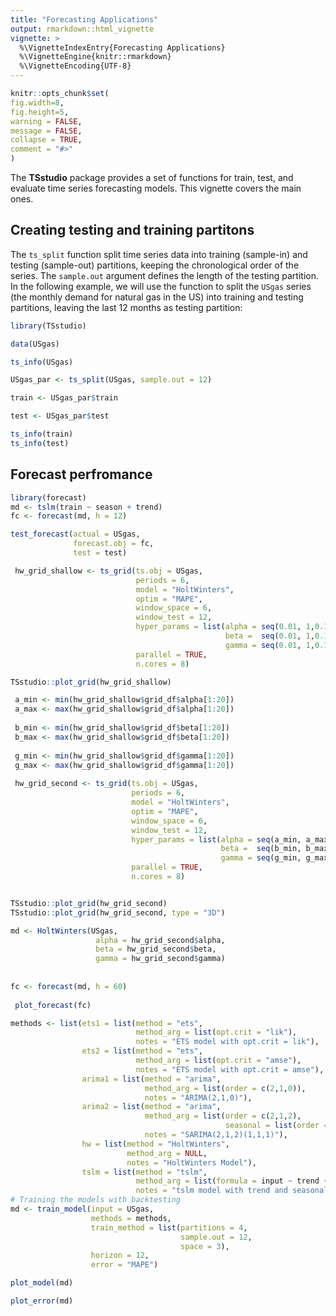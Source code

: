```yaml
---
title: "Forecasting Applications"
output: rmarkdown::html_vignette
vignette: >
  %\VignetteIndexEntry{Forecasting Applications}
  %\VignetteEngine{knitr::rmarkdown}
  %\VignetteEncoding{UTF-8}
---
```


```r
knitr::opts_chunk$set(
fig.width=8, 
fig.height=5,
warning = FALSE, 
message = FALSE,
collapse = TRUE,
comment = "#>"
)
```

The **TSstudio** package provides a set of functions for train, test, and evaluate time series forecasting models. This vignette covers the main ones.


## Creating testing and training partitons

The `ts_split` function split time series data into training (sample-in) and testing (sample-out) partitions, keeping the chronological order of the series. The `sample.out` argument defines the length of the testing partition. In the following example, we will use the function to split the `USgas` series (the monthly demand for natural gas in the US) into training and testing partitions, leaving the last 12 months as testing partition:

```r
library(TSstudio)

data(USgas)

ts_info(USgas)

USgas_par <- ts_split(USgas, sample.out = 12)

train <- USgas_par$train

test <- USgas_par$test

ts_info(train)
ts_info(test)


```


## Forecast perfromance 


```r
library(forecast)
md <- tslm(train ~ season + trend)
fc <- forecast(md, h = 12)

test_forecast(actual = USgas,
              forecast.obj = fc,
              test = test)
```




```r
 hw_grid_shallow <- ts_grid(ts.obj = USgas,
                            periods = 6,
                            model = "HoltWinters",
                            optim = "MAPE",
                            window_space = 6,
                            window_test = 12,
                            hyper_params = list(alpha = seq(0.01, 1,0.1),
                                                beta =  seq(0.01, 1,0.1),
                                                gamma = seq(0.01, 1,0.1)),
                            parallel = TRUE,
                            n.cores = 8)

TSstudio::plot_grid(hw_grid_shallow)

 a_min <- min(hw_grid_shallow$grid_df$alpha[1:20])
 a_max <- max(hw_grid_shallow$grid_df$alpha[1:20])
 
 b_min <- min(hw_grid_shallow$grid_df$beta[1:20])
 b_max <- max(hw_grid_shallow$grid_df$beta[1:20])
 
 g_min <- min(hw_grid_shallow$grid_df$gamma[1:20])
 g_max <- max(hw_grid_shallow$grid_df$gamma[1:20])
 
 hw_grid_second <- ts_grid(ts.obj = USgas,
                           periods = 6,
                           model = "HoltWinters",
                           optim = "MAPE",
                           window_space = 6,
                           window_test = 12,
                           hyper_params = list(alpha = seq(a_min, a_max,0.05),
                                               beta =  seq(b_min, b_max,0.05),
                                               gamma = seq(g_min, g_max,0.05)),
                           parallel = TRUE,
                           n.cores = 8)


TSstudio::plot_grid(hw_grid_second)
TSstudio::plot_grid(hw_grid_second, type = "3D")

md <- HoltWinters(USgas, 
                   alpha = hw_grid_second$alpha,
                   beta = hw_grid_second$beta,
                   gamma = hw_grid_second$gamma)
 
 
fc <- forecast(md, h = 60)
 
 plot_forecast(fc)
```

```r
methods <- list(ets1 = list(method = "ets",
                            method_arg = list(opt.crit = "lik"),
                            notes = "ETS model with opt.crit = lik"),
                ets2 = list(method = "ets",
                            method_arg = list(opt.crit = "amse"),
                            notes = "ETS model with opt.crit = amse"),
                arima1 = list(method = "arima",
                              method_arg = list(order = c(2,1,0)),
                              notes = "ARIMA(2,1,0)"),
                arima2 = list(method = "arima",
                              method_arg = list(order = c(2,1,2),
                                                seasonal = list(order = c(1,1,1))),
                              notes = "SARIMA(2,1,2)(1,1,1)"),
                hw = list(method = "HoltWinters",
                          method_arg = NULL,
                          notes = "HoltWinters Model"),
                tslm = list(method = "tslm",
                            method_arg = list(formula = input ~ trend + season),
                            notes = "tslm model with trend and seasonal components"))
# Training the models with backtesting
md <- train_model(input = USgas,
                  methods = methods,
                  train_method = list(partitions = 4, 
                                      sample.out = 12, 
                                      space = 3),
                  horizon = 12,
                  error = "MAPE")

plot_model(md)

plot_error(md)
```

